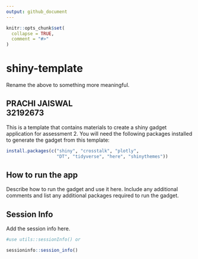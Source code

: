 ```yaml
---
output: github_document
---
```


<!-- README.md is generated from README.Rmd. Please edit that file -->

```r
knitr::opts_chunk$set(
  collapse = TRUE,
  comment = "#>"
)
```

# shiny-template

Rename the above to something more meaningful.

## PRACHI JAISWAL <br>    32192673


This is a template that contains materials to create a shiny gadget application
for assessment 2. You will need the following packages installed to 
generate the gadget from this template:

```r
install.packages(c("shiny", "crosstalk", "plotly", 
                   "DT", "tidyverse", "here", "shinythemes"))
```

## How to run the app

Describe how to run the gadget and use it here. Include any additional comments
and list any additional packages required to run the gadget. 

## Session Info

Add the session info here.

```r
#use utils::sessionInfo() or 

sessioninfo::session_info()
```
